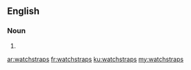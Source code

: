 ==English==

===Noun===
{{head|en}}

# {{plural of|watchstrap}}

[[ar:watchstraps]]
[[fr:watchstraps]]
[[ku:watchstraps]]
[[my:watchstraps]]